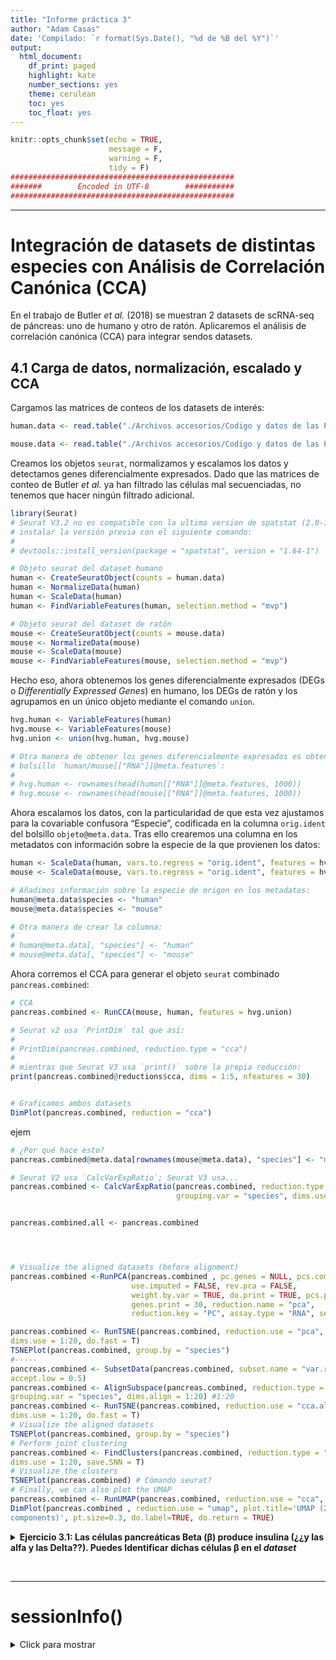 ```yaml
---
title: "Informe práctica 3"
author: "Adam Casas"
date: 'Compilado: `r format(Sys.Date(), "%d de %B del %Y")`'
output: 
  html_document:
    df_print: paged
    highlight: kate
    number_sections: yes
    theme: cerulean
    toc: yes
    toc_float: yes
---
```


```r
knitr::opts_chunk$set(echo = TRUE,
                      message = F,
                      warning = F,
                      tidy = F)
##################################################
#######        Encoded in UTF-8        ###########
##################################################
```

***

# Integración de datasets de distintas especies con Análisis de Correlación Canónica (CCA)


En el trabajo de Butler _et al._ (2018) se muestran 2 datasets de scRNA-seq de páncreas: uno de humano y otro de ratón. Aplicaremos el análisis de correlación canónica (CCA) para integrar sendos datasets.


## 4.1 Carga de datos, normalización, escalado y CCA

Cargamos las matrices de conteos de los datasets de interés:

```r
human.data <- read.table("./Archivos accesorios/Codigo y datos de las Practicas 1-4/data/pancreas_human.expressionMatrix.txt", sep = "\t")

mouse.data <- read.table("./Archivos accesorios/Codigo y datos de las Practicas 1-4/data/pancreas_mouse.expressionMatrix.txt", sep = "\t")
```



Creamos los objetos `seurat`, normalizamos y escalamos los datos y detectamos genes diferencialmente expresados. Dado que las matrices de conteo de Butler _et al._ ya han filtrado las células mal secuenciadas, no tenemos que hacer ningún filtrado adicional.

```r
library(Seurat)
# Seurat V3.2 no es compatible con la ultima version de spatstat (2.0-1). Puedes
# instalar la versión previa con el siguiente comando:
#
# devtools::install_version(package = "spatstat", version = "1.64-1")

# Objeto seurat del dataset humano
human <- CreateSeuratObject(counts = human.data)
human <- NormalizeData(human)
human <- ScaleData(human)
human <- FindVariableFeatures(human, selection.method = "mvp")

# Objeto seurat del dataset de ratón
mouse <- CreateSeuratObject(counts = mouse.data)
mouse <- NormalizeData(mouse)
mouse <- ScaleData(mouse)
mouse <- FindVariableFeatures(mouse, selection.method = "mvp")
```


Hecho eso, ahora obtenemos los genes diferencialmente expresados (DEGs o _Differentially Expressed Genes_) en humano, los DEGs de ratón y los agrupamos en un único objeto mediante el comando `union`.

```r
hvg.human <- VariableFeatures(human)
hvg.mouse <- VariableFeatures(mouse)
hvg.union <- union(hvg.human, hvg.mouse)

# Otra manera de obtener los genes diferencialmente expresados es obtenerlos del
# bolsillo `human/mouse[["RNA"]]@meta.features`:
#
# hvg.human <- rownames(head(human[["RNA"]]@meta.features, 1000))
# hvg.mouse <- rownames(head(mouse[["RNA"]]@meta.features, 1000))
```



Ahora escalamos los datos, con la particularidad de que esta vez ajustamos para la covariable confusora "Especie", codificada en la columna `orig.ident` del bolsillo `objeto@meta.data`. Tras ello crearemos una columna en los metadatos con información sobre la especie de la que provienen los datos:

```r
human <- ScaleData(human, vars.to.regress = "orig.ident", features = hvg.union)
mouse <- ScaleData(mouse, vars.to.regress = "orig.ident", features = hvg.union)

# Añadimos información sobre la especie de origen en los metadatos:
human@meta.data$species <- "human"
mouse@meta.data$species <- "mouse"

# Otra manera de crear la columna:
#
# human@meta.data[, "species"] <- "human"
# mouse@meta.data[, "species"] <- "mouse"
```



Ahora corremos el CCA para generar el objeto `seurat` combinado `pancreas.combined`:

```r
# CCA
pancreas.combined <- RunCCA(mouse, human, features = hvg.union)

# Seurat v2 usa `PrintDim` tal que así:
#
# PrintDim(pancreas.combined, reduction.type = "cca")
#
# mientras que Seurat V3 usa `print()` sobre la propia reducción:
print(pancreas.combined@reductions$cca, dims = 1:5, nfeatures = 30)


# Graficamos ambos datasets
DimPlot(pancreas.combined, reduction = "cca")
```


ejem

```r
# ¿Por qué hace esto?
pancreas.combined@meta.data[rownames(mouse@meta.data), "species"] <- "mouse"

# Seurat V2 usa `CalcVarExpRatio`; Seurat V3 usa...
pancreas.combined <- CalcVarExpRatio(pancreas.combined, reduction.type = "pca",
                                     grouping.var = "species", dims.use = 1:20)


pancreas.combined.all <- pancreas.combined




# Visualize the aligned datasets (before alignment)
pancreas.combined <-RunPCA(pancreas.combined , pc.genes = NULL, pcs.compute = 20,
                           use.imputed = FALSE, rev.pca = FALSE,
                           weight.by.var = TRUE, do.print = TRUE, pcs.print = 1:5,
                           genes.print = 30, reduction.name = "pca",
                           reduction.key = "PC", assay.type = "RNA", seed.use = 42)
```



```r

pancreas.combined <- RunTSNE(pancreas.combined, reduction.use = "pca",
dims.use = 1:20, do.fast = T)
TSNEPlot(pancreas.combined, group.by = "species")
#-----
pancreas.combined <- SubsetData(pancreas.combined, subset.name = "var.ratio.pca",
accept.low = 0.5)
pancreas.combined <- AlignSubspace(pancreas.combined, reduction.type = "cca",
grouping.var = "species", dims.align = 1:20) #1:20
pancreas.combined <- RunTSNE(pancreas.combined, reduction.use = "cca.aligned",
dims.use = 1:20, do.fast = T)
# Visualize the aligned datasets
TSNEPlot(pancreas.combined, group.by = "species")
# Perform joint clustering
pancreas.combined <- FindClusters(pancreas.combined, reduction.type = "cca.aligned",
dims.use = 1:20, save.SNN = T)
# Visualize the clusters
TSNEPlot(pancreas.combined) # Cómando seurat?
# Finally, we can also plot the UMAP
pancreas.combined <- RunUMAP(pancreas.combined, reduction.use = "cca", dims.use = 1:20)
DimPlot(pancreas.combined , reduction.use = "umap", plot.title='UMAP (20 canonical
components)', pt.size=0.3, do.label=TRUE, do.return = TRUE)
```






<details>
<summary> __Ejercicio 3.1: Las células pancreáticas Beta (β) produce insulina (¿¿y las alfa y las Delta??). Puedes Identificar dichas células β en el _dataset___ </summary>


Consulta la info de gen como __PDX1__ en _Genecards_ o similares, y luego la _Proteómic Tissue Expression Atlas_ o coom se llame

Tip: Use gene marker, e.g. PDX1. 

<br>

__Solución:__


</details>





<br>

***

# sessionInfo()

<details>

<summary> Click para mostrar </summary>

```r
sessionInfo()
```

</details>
